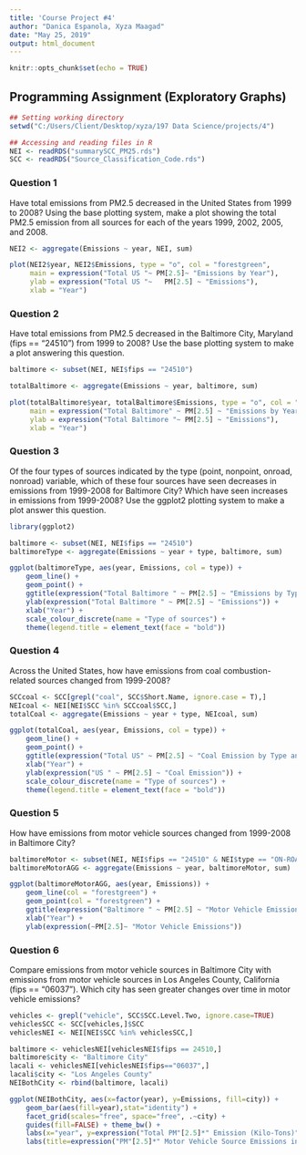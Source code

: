 ---
title: 'Course Project #4'
author: "Danica Espanola, Xyza Maagad"
date: "May 25, 2019"
output: html_document
---

```{r setup, include=FALSE}
knitr::opts_chunk$set(echo = TRUE)
```

## Programming Assignment (Exploratory Graphs)

```{r directory}
## Setting working directory
setwd("C:/Users/Client/Desktop/xyza/197 Data Science/projects/4")
```

```{r files}
## Accessing and reading files in R
NEI <- readRDS("summarySCC_PM25.rds")
SCC <- readRDS("Source_Classification_Code.rds")
```

### Question 1
Have total emissions from PM2.5 decreased in the United States from 1999 to 2008? Using the base plotting system, make a plot showing the total PM2.5 emission from all sources for each of the years 1999, 2002, 2005, and 2008.
```{r 1, echo=TRUE}
NEI2 <- aggregate(Emissions ~ year, NEI, sum)

plot(NEI2$year, NEI2$Emissions, type = "o", col = "forestgreen", 
     main = expression("Total US "~ PM[2.5]~ "Emissions by Year"), 
     ylab = expression("Total US "~   PM[2.5] ~ "Emissions"), 
     xlab = "Year")
```

### Question 2
Have total emissions from PM2.5 decreased in the Baltimore City, Maryland (fips == "24510") from 1999 to 2008? Use the base plotting system to make a plot answering this question.

```{r 2, echo=TRUE}
baltimore <- subset(NEI, NEI$fips == "24510")

totalBaltimore <- aggregate(Emissions ~ year, baltimore, sum)

plot(totalBaltimore$year, totalBaltimore$Emissions, type = "o", col = "maroon",
     main = expression("Total Baltimore" ~ PM[2.5] ~ "Emissions by Year"), 
     ylab = expression("Total Baltimore "~ PM[2.5] ~ "Emissions"), 
     xlab = "Year")
```

### Question 3
Of the four types of sources indicated by the type (point, nonpoint, onroad, nonroad) variable, which of these four sources have seen decreases in emissions from 1999-2008 for Baltimore City? Which have seen increases in emissions from 1999-2008? Use the ggplot2 plotting system to make a plot answer this question.

```{r package}
library(ggplot2)
```

```{r 3, echo=TRUE}
baltimore <- subset(NEI, NEI$fips == "24510")
baltimoreType <- aggregate(Emissions ~ year + type, baltimore, sum)

ggplot(baltimoreType, aes(year, Emissions, col = type)) +
    geom_line() +
    geom_point() +
    ggtitle(expression("Total Baltimore " ~ PM[2.5] ~ "Emissions by Type and Year")) +
    ylab(expression("Total Baltimore " ~ PM[2.5] ~ "Emissions")) +
    xlab("Year") +
    scale_colour_discrete(name = "Type of sources") +
    theme(legend.title = element_text(face = "bold"))
```

### Question 4
Across the United States, how have emissions from coal combustion-related sources changed from 1999-2008?

```{r 4, echo=TRUE}
SCCcoal <- SCC[grepl("coal", SCC$Short.Name, ignore.case = T),]
NEIcoal <- NEI[NEI$SCC %in% SCCcoal$SCC,]
totalCoal <- aggregate(Emissions ~ year + type, NEIcoal, sum)

ggplot(totalCoal, aes(year, Emissions, col = type)) +
    geom_line() +
    geom_point() +
    ggtitle(expression("Total US" ~ PM[2.5] ~ "Coal Emission by Type and Year")) +
    xlab("Year") +
    ylab(expression("US " ~ PM[2.5] ~ "Coal Emission")) +
    scale_colour_discrete(name = "Type of sources") +
    theme(legend.title = element_text(face = "bold"))
```

### Question 5
How have emissions from motor vehicle sources changed from 1999-2008 in Baltimore City?

```{r 5, echo=TRUE}
baltimoreMotor <- subset(NEI, NEI$fips == "24510" & NEI$type == "ON-ROAD")
baltimoreMotorAGG <- aggregate(Emissions ~ year, baltimoreMotor, sum)

ggplot(baltimoreMotorAGG, aes(year, Emissions)) +
    geom_line(col = "forestgreen") +
    geom_point(col = "forestgreen") +
    ggtitle(expression("Baltimore " ~ PM[2.5] ~ "Motor Vehicle Emissions by Year")) +
    xlab("Year") +
    ylab(expression(~PM[2.5]~ "Motor Vehicle Emissions"))
```

### Question 6
Compare emissions from motor vehicle sources in Baltimore City with emissions from motor vehicle sources in Los Angeles County, California (fips == "06037"). Which city has seen greater changes over time in motor vehicle emissions?

```{r 6, echo=TRUE}
vehicles <- grepl("vehicle", SCC$SCC.Level.Two, ignore.case=TRUE)
vehiclesSCC <- SCC[vehicles,]$SCC
vehiclesNEI <- NEI[NEI$SCC %in% vehiclesSCC,]

baltimore <- vehiclesNEI[vehiclesNEI$fips == 24510,]
baltimore$city <- "Baltimore City"
lacali <- vehiclesNEI[vehiclesNEI$fips=="06037",]
lacali$city <- "Los Angeles County"
NEIBothCity <- rbind(baltimore, lacali)

ggplot(NEIBothCity, aes(x=factor(year), y=Emissions, fill=city)) +
    geom_bar(aes(fill=year),stat="identity") +
    facet_grid(scales="free", space="free", .~city) +
    guides(fill=FALSE) + theme_bw() +
    labs(x="year", y=expression("Total PM"[2.5]*" Emission (Kilo-Tons)")) + 
    labs(title=expression("PM"[2.5]*" Motor Vehicle Source Emissions in Baltimore & LA, 1999-2008"))
```

